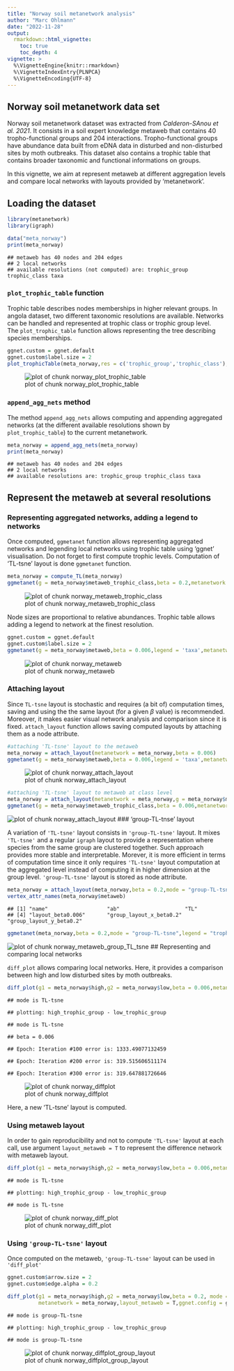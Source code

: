 ```yaml
---
title: "Norway soil metanetwork analysis"
author: "Marc Ohlmann"
date: "2022-11-28"
output:
  rmarkdown::html_vignette:
    toc: true
    toc_depth: 4
vignette: >
  %\VignetteEngine{knitr::rmarkdown}
  %\VignetteIndexEntry{PLNPCA}
  %\VignetteEncoding{UTF-8}
---
```




## Norway soil metanetwork data set 

Norway soil metanetwork dataset was extracted from *Calderon-SAnou et al. 2021*. It consists in a soil expert knowledge metaweb
that contains $40$ tropho-functional groups and $204$ interactions. Tropho-functional groups have abundance data built from eDNA data in disturbed and non-disturbed sites by moth outbreaks. This dataset also contains a trophic table that contains broader taxonomic and functional informations on groups.

In this vignette, we aim at represent metaweb at different aggregation levels and compare local networks with layouts provided by 'metanetwork'.

## Loading the dataset


```r
library(metanetwork)
library(igraph)

data("meta_norway")
print(meta_norway)
```

```
## metaweb has 40 nodes and 204 edges 
## 2 local networks 
## available resolutions (not computed) are: trophic_group trophic_class taxa
```

### `plot_trophic_table` function

Trophic table describes nodes memberships in higher relevant groups. In angola dataset, two different taxonomic resolutions are available. Networks can be handled and represented at trophic class or trophic group level.       
The `plot_trophic_table` function allows representing the tree describing species memberships.


```r
ggnet.custom = ggnet.default
ggnet.custom$label.size = 2
plot_trophicTable(meta_norway,res = c('trophic_group','trophic_class'),ggnet.config = ggnet.custom)
```

![plot of chunk norway_plot_trophic_table](figure/norway_plot_trophic_table-1.png)

### `append_agg_nets` method

The method `append_agg_nets` allows computing and appending aggregated networks (at the different available resolutions shown by `plot_trophic_table`) to the current metanetwork.


```r
meta_norway = append_agg_nets(meta_norway)
print(meta_norway)
```

```
## metaweb has 40 nodes and 204 edges 
## 2 local networks 
## available resolutions are: trophic_group trophic_class taxa
```

## Represent the metaweb at several resolutions

### Representing aggregated networks, adding a legend to networks

Once computed, `ggmetanet` function allows representing aggregated networks and legending local networks using trophic table using 'ggnet' visualisation. Do not forget to first compute trophic levels. Computation of 'TL-tsne' layout is done `ggmetanet` function.


```r
meta_norway = compute_TL(meta_norway)
ggmetanet(g = meta_norway$metaweb_trophic_class,beta = 0.2,metanetwork = meta_norway)
```

![plot of chunk norway_metaweb_trophic_class](figure/norway_metaweb_trophic_class-1.png)

Node sizes are proportional to relative abundances. Trophic table allows adding a legend to network at the finest resolution.


```r
ggnet.custom = ggnet.default
ggnet.custom$label.size = 2
ggmetanet(g = meta_norway$metaweb,beta = 0.006,legend = 'taxa',metanetwork = meta_norway, ggnet.config = ggnet.custom)
```

![plot of chunk norway_metaweb](figure/norway_metaweb-1.png)

### Attaching layout

Since `TL-tsne` layout is stochastic and requires (a bit of) computation times, saving and using the the same layout (for a given $\beta$ value) is recommended. Moreover, it makes easier visual network analysis and comparison since it is fixed.
`attach_layout` function allows saving computed layouts by attaching them as a node attribute.


```r
#attaching 'TL-tsne' layout to the metaweb
meta_norway = attach_layout(metanetwork = meta_norway,beta = 0.006)
ggmetanet(g = meta_norway$metaweb,beta = 0.006,legend = 'taxa',metanetwork = meta_norway, ggnet.config = ggnet.custom)
```

![plot of chunk norway_attach_layout](figure/norway_attach_layout-1.png)

```r
#attaching 'TL-tsne' layout to metaweb at class level
meta_norway = attach_layout(metanetwork = meta_norway,g = meta_norway$metaweb_trophic_class,beta = 0.006)
ggmetanet(g = meta_norway$metaweb_trophic_class,beta = 0.006,metanetwork = meta_norway)
```

![plot of chunk norway_attach_layout](figure/norway_attach_layout-2.png)
### 'group-TL-tnse' layout

A variation of `'TL-tsne'` layout consists in `'group-TL-tsne'` layout. It mixes `'TL-tsne'` and a regular `igraph` layout to provide a representation where species from the same group are clustered together. Such approach provides more stable and interpretable. Morever, it is more efficient in terms of computation time since it only requires `'TL-tsne'` layout computation at the aggregated level instead of computing it in higher dimension at the group level.
`'group-TL-tsne'` layout is stored as node attribute.


```r
meta_norway = attach_layout(meta_norway,beta = 0.2,mode = "group-TL-tsne",res = "trophic_class")
vertex_attr_names(meta_norway$metaweb)
```

```
## [1] "name"                   "ab"                     "TL"                    
## [4] "layout_beta0.006"       "group_layout_x_beta0.2" "group_layout_y_beta0.2"
```

```r
ggmetanet(meta_norway,beta = 0.2,mode = "group-TL-tsne",legend = "trophic_class",ggnet.config = ggnet.custom)
```

![plot of chunk norway_metaweb_group_TL_tsne](figure/norway_metaweb_group_TL_tsne-1.png)
## Representing and comparing local networks

`diff_plot` allows comparing local networks. Here, it provides a comparison between high and low disturbed sites by moth outbreaks.


```r
diff_plot(g1 = meta_norway$high,g2 = meta_norway$low,beta = 0.006,metanetwork = meta_norway)
```

```
## mode is TL-tsne
```

```
## plotting: high_trophic_group - low_trophic_group
```

```
## mode is TL-tsne
```

```
## beta = 0.006
```

```
## Epoch: Iteration #100 error is: 1333.49077132459
```

```
## Epoch: Iteration #200 error is: 319.515606511174
```

```
## Epoch: Iteration #300 error is: 319.647881726646
```

![plot of chunk norway_diffplot](figure/norway_diffplot-1.png)

Here, a new 'TL-tsne' layout is computed.

### Using metaweb layout

In order to gain reproducibility and not to compute `'TL-tsne'` layout at each call, use argument `layout_metaweb = T` to represent the difference network with metaweb layout.


```r
diff_plot(g1 = meta_norway$high,g2 = meta_norway$low,beta = 0.006,metanetwork = meta_norway,layout_metaweb = T)
```

```
## mode is TL-tsne
```

```
## plotting: high_trophic_group - low_trophic_group
```

```
## mode is TL-tsne
```

![plot of chunk norway_diff_plot](figure/norway_diff_plot-1.png)

### Using `'group-TL-tsne'` layout

Once computed on the metaweb, `'group-TL-tsne'` layout can be used in `'diff_plot'`


```r
ggnet.custom$arrow.size = 2
ggnet.custom$edge.alpha = 0.2

diff_plot(g1 = meta_norway$high,g2 = meta_norway$low,beta = 0.2, mode = "group-TL-tsne",
          metanetwork = meta_norway,layout_metaweb = T,ggnet.config = ggnet.custom)
```

```
## mode is group-TL-tsne
```

```
## plotting: high_trophic_group - low_trophic_group
```

```
## mode is group-TL-tsne
```

![plot of chunk norway_diffplot_group_layout](figure/norway_diffplot_group_layout-1.png)


